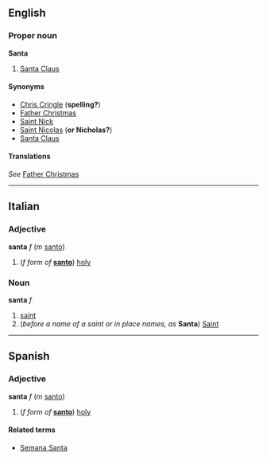 ==English==
===Proper noun===
'''Santa'''

#[[Santa Claus]]

====Synonyms====
*[[Chris Cringle]] ('''spelling?''')
*[[Father Christmas]]
*[[Saint Nick]]
*[[Saint Nicolas]] ('''or Nicholas?''')
*[[Santa Claus]]

====Translations====
''See'' [[Father Christmas]]

----
==Italian==
===Adjective===
'''santa''' ''f'' (''m'' [[santo#Italian|santo]])

# (''f form of'' '''[[santo#Italian|santo]]''') [[holy]]

===Noun===
'''santa''' ''f''

# [[saint]]
# (''before a name of a saint or in place names, as'' '''Santa''') [[Saint]]

----
==Spanish==
===Adjective===
'''santa''' ''f'' (''m'' [[santo#Spanish|santo]])

# (''f form of'' '''[[santo#Spanish|santo]]''') [[holy]]

====Related terms====
*[[Semana Santa]]